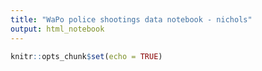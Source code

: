 ```yaml
---
title: "WaPo police shootings data notebook - nichols"
output: html_notebook
---
```


```r
knitr::opts_chunk$set(echo = TRUE)
```

